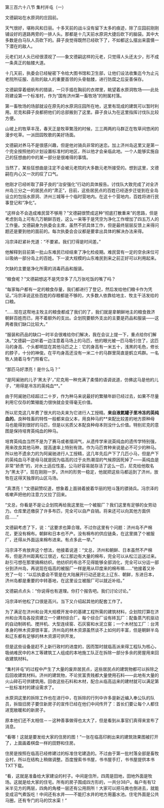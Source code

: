 

第三百六十八节 集村并屯（一）

文德嗣站在水原洞的庄园前。

天气很好，堪称风和日丽。十多天前的战斗没有留下太多的痕迹，除了庄园前刚刚铺设好的道路两旁的一排人头。那都是十几天前水原洞大捷后砍下的脑袋。其中大多数是白马队人员砍下的。薛子良觉得既然已经砍下了，不如都这么摆出来震慑一下潜在的敌人。

元老们对人头已经很漠视了――象文德嗣这样的元老，只觉得人头还太少，形不成一条真正的骷髅大道。

十几天前，执委会已经秘密下令给大图书馆和卫生部，让他们设法收集迄今为止元老院所征服、击败的敌人的重要首领的头骨骷髅，进行防腐之后妥善保存。

文德嗣穿着细帆布的猎装，一只手插在胸前的衣襟里，眺望着水原洞牧场――此处将建设第一个标准村，作为“国有济州第一畜牧场”的附属村落。

第一畜牧场的场部就设在原先的水原洞庄园所在地，这里有现成的建筑可以暂时利用。尼克和薛子良都把他们的总部搬到了这里。薛子良认为在这里指挥讨伐队比较方便。

山坡上的牧草丰茂，春天正是牧草繁茂的时候，三三两两的马群正在牧草间悠闲的漫步吃草。一派田园牧歌的美好场面。

文德嗣对养马不是很感兴趣，但是他对骑兵非常的迷恋。加上济州岛这里又是第一个完全按照他的计划设置标准村的地区，所以他才会亲临此地。一个人能够实施自己的狂想曲的中的某一部分是很难得的事情。

当然了，某些狂想曲是注定不会被元老院的大多数元老所接受的。想到这里，文德嗣在内心又一次的叹了口气。

他刚才已经听取了薛子良的“治安强化”行动的具体报告。讨伐队大致完成了对全济州岛三分之一的居民点的“肃正”，目前，这些居民点的百姓已经逐步迁徙到在全岛设立的包括水原洞、济州三城等十个临时营地内。在这十个营地内，百姓将进行民事登记和“净化”。

“这样会不会造成难民营不够用？”文德嗣很赞成这种“彻底打散重来”的思路，但是考虑到岛上可有几万朝鲜百姓，这么一来等于是凭空为净化工作增加了四五万人的工作量。文德嗣身为执委会主席，虽然不抓具体工作，但是最终层层反馈上来得问题还是要到他的面前的。每次执委会会议都是要拿出具体的解决办法来得。

冯宗泽赶紧补充道：“不要紧。我们打得是时间差。”

他解释到目前第一批山东难民已经结束了净化检疫期。难民营有一定的空余床位可以吸纳一部分岛上的百姓。下一波大规模的山东难民到来之前正好可以利用起来。

欠缺的主要是净化所需的消毒药品和服装。

“粮食呢？”文德嗣想这不是凭空多了几万张吃饭的嘴了吗？

“每家每户都有一定的粮食存量，我们都进行了登记，然后发给他们粮卡作为凭证。”冯宗泽说这些百姓的存粮都是不够的，大多数人依靠给地主、牧主干活发给的口粮。

“……现在这帮地主牧主的粮食都成了我们的了，我们就是拿朝鲜地主的粮食救济朝鲜百姓而已，用不着额外的支出。企划院要额外支出的主要是药品和服装――这两者我们缺口比较大。”

“服装和药品的缺口一时半会很难给你们解决，我在会议上提一下，重点给你们解决。”文德嗣一边听着一边注意着马场上的马匹，他的眼光被一匹马吸引住了，这匹马的身高、个头都明显在其他马匹之上：它的身高有一米五十，浅黑的毛色，修长的脖子，十分的神俊。在平均身高还没有一米二十的马群里简直是鹤立鸡群。一名牧人骑着马专门照看它。

“那匹马好漂亮！是什么马？”

“是阿阑驰的儿子‘黑太子’，”尼克用一种充满了柔情的语调说道，仿佛这马是他的儿子，“用得是冷冻的英纯血**。”

由于阿阑驰已经超过二十岁，作为种马来说最好的繁殖年龄已经过去，如果不尽量利用它仅存的繁殖能力很快就会变得毫无价值。

所以尼克这几年费了很大的功夫来为它进行人工授精。**来自液氮罐子里冷冻的英纯血的**。良种牲畜的特性一般都来自父本，用良种马的**来配比较差的地方原种母马也能得到很好的马匹，但是以劣质父本配良种母本则没什么价值。特别尼克的意图是保持培育英纯血的种马。

培育英纯血当然不是为了赛马或者摆阔气，从遗传学来说英纯血的遗传学特别强，用来改良其他马种，提高速率上特别有效。作为马匹育种来说是必不可少的种马。所以他不遗余力的为阿阑驰进行人工授精，这几年先后产下了几匹小马，但是产下的英纯血马不是母马就是因为临高的过于炎热潮湿的气候原因死掉了――英纯血是非常“娇贵”的，对水土适应性差。公马好容易就存活了这么一匹，尼克给他取名为“黑太子”，现在刚刚一岁。济州的形势一稳定，他就把这些马都运到了济州，放牧在这得天独厚的山区马场。

“真漂亮！”文德嗣赞叹道，想象着上面骑着披着华丽的短斗篷的骠骑兵。冯宗泽的咳嗽声把他的注意力又拉了回来。

“文总，你看是不是让企划院再给我这里批一个被服厂？我们这里有足够的女劳动力。仓库里还缴获了许多布匹，完全可以自产自销。将来还可以向其他方面供应……”

文德嗣考虑了下，说：“这要求也算合理。不过你这里有个问题：济州岛不产棉花，更没有棉布。朝鲜和日本也不产。没有棉布的供应链条，在这里搞了个被服厂，还得从外面运来棉布进来。有点多此一举。”

冯宗泽不肯放弃这个想法，他接着说道：“文总，济州和朝鲜、日本虽然不产棉布，但是济州距离松江很近，松江那边有大量的棉布，完全可以从松江运送过来。赵引弓想在那里搞棉纺织。他纺织的布总不见得能够全部消化，完全可以分运一部分到济州岛，再说现在临高的被服厂一样是用从印度来的棉布嘛……”他接着又补充了一句：“以后执委会不管是在大陆展开行动还是北上辽东、朝鲜，东进日本，济州岛都是重要的中转基地，在这里设立被服厂可以就近补给。”

文德嗣点点头：“你说得也有道理。你打个报告吧。我们讨论讨论。”

冯宗泽听他松了口很是高兴。当下又介绍起其他的配套工作了。

为了满足在济州和台湾大规模开发中的基建工程所需的建筑材料，企划院打算在济州和台湾岛各投资建立一个建材综合厂。每个综合厂设有砖瓦厂：配备蒸汽机驱动的自动制砖机、搅拌机、大型连续窑、石灰窑和水泥立窑；一个木材加工厂：台湾本身的林木资源很丰富，济州岛的林木资源虽然谈不上如何的丰富，但是朝鲜半岛和辽东都有足够的林木资源可供开发。

但是这些设备是赶不上新行政村的进度的，因而暂时就临高派来得工程队为核心，吸纳难民中的木工等建筑工人组成的本地施工队正在拆除一部分多余的房屋用来回收建筑材料。

“集村并屯”的过程中产生了大量的废弃居民点，这些居民点的建筑物都可以拆除之后回收建筑材料。济州的建筑物，不论贫富贵贱都大量使用石料――此地有大量的火山碎石可供建筑用。回收这些石料和木材，配合从临高运来的建材就可以满足第一批标准村的建设需求了。

水原洞这里的拆除工作也在进行中，在拆除的行列中许多是新近编入奉公队的队员，拆毁旧房子要住新房子的宣传已经在他们中间传开了：首长们要让每个人都住进宽敞暖和的新房子。

原本他们还不太相信－－这种善事做得也太大了，但是看到从事官们真得来宣布了消息。

“看哪！这就是要发给大家的住房的图！”一张在临高印刷出来的建筑效果图被打开了，上面画着棋盘一样的田野和住房。

住房是按照在临高已经修建过的标准住宅建造的。不过由于第一批村落全部是畜牧业村，所以在结构上稍做调整。百度搜索书书屋，书书屋手打，书书屋提供本书TXT下载。

“看，这就是准备给大家建设的村子。中间是住所，四周是田地，田地外面是牧场。这就是给大家的住宅。所有的房子围成四方形的，一共分38户。每户有有12米半见方的两层，四角的角楼一层还有公用厕所！大家可以把马粪也倒进去，就能变成沼气煮饭吃！中间还有水井――不能打水井的地方用蓄水池。住宅外面是公共马圈，还有专门的马的饮水渠！”

